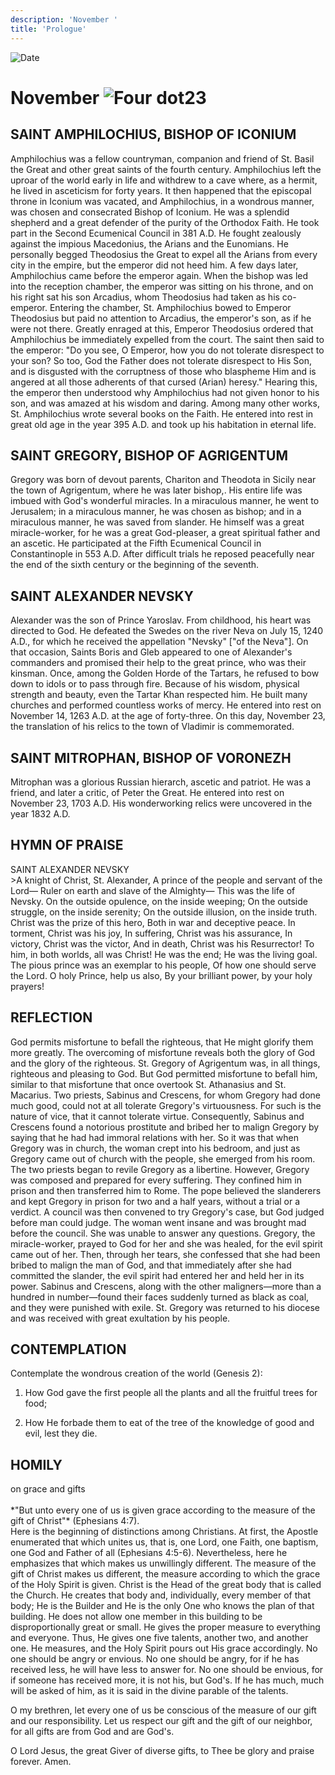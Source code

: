 ```yaml
---
description: 'November '
title: 'Prologue'
---
```


<RunningHead />
<Image src="/title-imprint.png" height={68} width={50} alt="Date" className="title-imprint"/>

# <div id="date">November <Image className="four-dot" src="/four-dot.png" height={15} width={15} alt="Four dot" />23</div>

## SAINT AMPHILOCHIUS, BISHOP OF ICONIUM

Amphilochius was a fellow countryman, companion and friend of St. Basil the Great and other great saints of the fourth century. Amphilochius left the uproar of the world early in life and withdrew to a cave where, as a hermit, he lived in asceticism for forty years. It then happened that the episcopal throne in Iconium was vacated, and Amphilochius, in a wondrous manner, was chosen and consecrated Bishop of Iconium. He was a splendid shepherd and a great defender of the purity of the Orthodox Faith. He took part in the Second Ecumenical Council in 381 A.D. He fought zealously against the impious Macedonius, the Arians and the Eunomians. He personally begged Theodosius the Great to expel all the Arians from every city in the empire, but the emperor did not heed him. A few days later, Amphilochius came before the emperor again. When the bishop was led into the reception chamber, the emperor was sitting on his throne, and on his right sat his son Arcadius, whom Theodosius had taken as his co-emperor. Entering the chamber, St. Amphilochius bowed to Emperor Theodosius but paid no attention to Arcadius, the emperor's son, as if he were not there. Greatly enraged at this, Emperor Theodosius ordered that Amphilochius be immediately expelled from the court. The saint then said to the emperor: "Do you see, O Emperor, how you do not tolerate disrespect to your son? So too, God the Father does not tolerate disrespect to His Son, and is disgusted with the corruptness of those who blaspheme Him and is angered at all those adherents of that cursed (Arian) heresy." Hearing this, the emperor then understood why Amphilochius had not given honor to his son, and was amazed at his wisdom and daring. Among many other works, St. Amphilochius wrote several books on the Faith. He entered into rest in great old age in the year 395 A.D. and took up his habitation in eternal life. 

## SAINT GREGORY, BISHOP OF AGRIGENTUM

Gregory was born of devout parents, Chariton and Theodota in Sicily near the town of Agrigentum, where he was later bishop,. His entire life was imbued with God's wonderful miracles. In a miraculous manner, he went to Jerusalem; in a miraculous manner, he was chosen as bishop; and in a miraculous manner, he was saved from slander. He himself was a great miracle-worker, for he was a great God-pleaser, a great spiritual father and an ascetic. He participated at the Fifth Ecumenical Council in Constantinople in 553 A.D. After difficult trials he reposed peacefully near the end of the sixth century or the beginning of the seventh.

## SAINT ALEXANDER NEVSKY

Alexander was the son of Prince Yaroslav. From childhood, his heart was directed to God. He defeated the Swedes on the river Neva on July 15, 1240 A.D., for which he received the appellation "Nevsky" ["of the Neva"]. On that occasion, Saints Boris and Gleb appeared to one of Alexander's commanders and promised their help to the great prince, who was their kinsman. Once, among the Golden Horde of the Tartars, he refused to bow down to idols or to pass through fire. Because of his wisdom, physical strength and beauty, even the Tartar Khan respected him. He built many churches and performed countless works of mercy. He entered into rest on November 14, 1263 A.D. at the age of forty-three. On this day, November 23, the translation of his relics to the town of Vladimir is commemorated.

## SAINT MITROPHAN, BISHOP OF VORONEZH

Mitrophan was a glorious Russian hierarch, ascetic and patriot. He was a friend, and later a critic, of Peter the Great. He entered into rest on November 23, 1703 A.D. His wonderworking relics were uncovered in the year 1832 A.D.


## HYMN OF PRAISE
<div style={{textAlign:'center', color:'crimson', fontWeight:'bold'}}>
SAINT ALEXANDER NEVSKY
</div>
>A knight of Christ, St. Alexander,  
A prince of the people and servant of the Lord—  
Ruler on earth and slave of the Almighty—  
This was the life of Nevsky.  
On the outside opulence, on the inside weeping;  
On the outside struggle, on the inside serenity;  
On the outside illusion, on the inside truth.  
Christ was the prize of this hero,  
Both in war and deceptive peace.  
In torment, Christ was his joy,  
In suffering, Christ was his assurance,  
In victory, Christ was the victor,  
And in death, Christ was his Resurrector!  
To him, in both worlds, all was Christ!  
He was the end; He was the living goal.  
The pious prince was an exemplar to his people,  
Of how one should serve the Lord.  
O holy Prince, help us also,  
By your brilliant power, by your holy prayers!  


## REFLECTION

God permits misfortune to befall the righteous, that He might glorify them more greatly. The overcoming of misfortune reveals both the glory of God and the glory of the righteous. St. Gregory of Agrigentum was, in all things, righteous and pleasing to God. But God permitted misfortune to befall him, similar to that misfortune that once overtook St. Athanasius and St. Macarius. Two priests, Sabinus and Crescens, for whom Gregory had done much good, could not at all tolerate Gregory's virtuousness. For such is the nature of vice, that it cannot tolerate virtue. Consequently, Sabinus and Crescens found a notorious prostitute and bribed her to malign Gregory by saying that he had had immoral relations with her. So it was that when Gregory was in church, the woman crept into his bedroom, and just as Gregory came out of church with the people, she emerged from his room. The two priests began to revile Gregory as a libertine. However, Gregory was composed and prepared for every suffering. They confined him in prison and then transferred him to Rome. The pope believed the slanderers and kept Gregory in prison for two and a half years, without a trial or a verdict. A council was then convened to try Gregory's case, but God judged before man could judge. The woman went insane and was brought mad before the council. She was unable to answer any questions. Gregory, the miracle-worker, prayed to God for her and she was healed, for the evil spirit came out of her. Then, through her tears, she confessed that she had been bribed to malign the man of God, and that immediately after she had committed the slander, the evil spirit had entered her and held her in its power. Sabinus and Crescens, along with the other maligners—more than a hundred in number—found their faces suddenly turned as black as coal, and they were punished with exile. St. Gregory was returned to his diocese and was received with great exultation by his people.


## CONTEMPLATION

Contemplate the wondrous creation of the world (Genesis 2):

1. How God gave the first people all the plants and all the fruitful trees for food;

2. How He forbade them to eat of the tree of the knowledge of good and evil, lest they die.


## HOMILY
<div style={{textAlign:'center', color:'crimson', fontWeight:'bold'}}>
on grace and gifts
</div>
<br />
<div style={{textAlign:'right'}}>
*"But unto every one of us is given grace according to the measure of the gift of Christ"* (Ephesians 4:7).
</div>
Here is the beginning of distinctions among Christians. At first, the Apostle enumerated that which unites us, that is, one Lord, one Faith, one baptism, one God and Father of all (Ephesians 4:5-6). Nevertheless, here he emphasizes that which makes us unwillingly different. The measure of the gift of Christ makes us different, the measure according to which the grace of the Holy Spirit is given. Christ is the Head of the great body that is called the Church. He creates that body and, individually, every member of that body; He is the Builder and He is the only One who knows the plan of that building. He does not allow one member in this building to be disproportionally great or small. He gives the proper measure to everything and everyone. Thus, He gives one five talents, another two, and another one. He measures, and the Holy Spirit pours out His grace accordingly. No one should be angry or envious. No one should be angry, for if he has received less, he will have less to answer for. No one should be envious, for if someone has received more, it is not his, but God's. If he has much, much will be asked of him, as it is said in the divine parable of the talents.

O my brethren, let every one of us be conscious of the measure of our gift and our responsibility. Let us respect our gift and the gift of our neighbor, for all gifts are from God and are God's.

O Lord Jesus, the great Giver of diverse gifts, to Thee be glory and praise forever. Amen.

